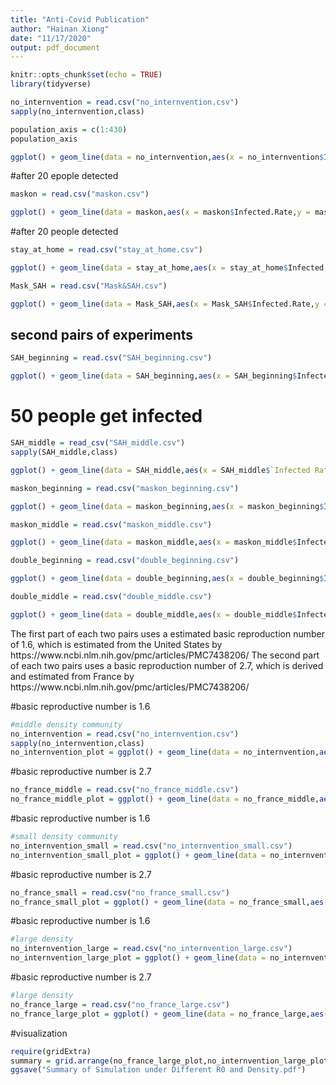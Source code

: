 ```yaml
---
title: "Anti-Covid Publication"
author: "Hainan Xiong"
date: "11/17/2020"
output: pdf_document
---
```


```r
knitr::opts_chunk$set(echo = TRUE)
library(tidyverse)
```

```r
no_internvention = read.csv("no_internvention.csv")
sapply(no_internvention,class)
```
```r
population_axis = c(1:430)
population_axis
```

```r
ggplot() + geom_line(data = no_internvention,aes(x = no_internvention$Infected.Rate,y = no_internvention$Infected,color = "infected")) + geom_line(data = no_internvention,aes(x = no_internvention$Recovered.Rate,y = no_internvention$Recovered,color = "recovered"))+geom_line(data = no_internvention,aes(x = no_internvention$Death.Rate,y = no_internvention$Death.Toll,color = "toll"))+scale_color_manual(name = "time",values = c("infected" = "LIGHTPINK ","recovered" = "skyblue","toll" = "BLACK")) + theme_bw() + labs(x = "Time Elapse",y = "Population")+ ylim(0,645) #+ xlim(0,640000) + ggtitle("No Internvention")
```
#after 20 epople detected
```r
maskon = read.csv("maskon.csv")
```
```r
ggplot() + geom_line(data = maskon,aes(x = maskon$Infected.Rate,y = maskon$Infected,color = "infected")) + geom_line(data = maskon,aes(x = maskon$Recovered.Rate,y = maskon$Recovered,color = "recovered"))+geom_line(data = maskon,aes(x = maskon$Death.Rate,y = maskon$Death.Toll,color = "toll"))+scale_color_manual(name = "time",values = c("infected" = "LIGHTPINK ","recovered" = "skyblue","toll" = "BLACK")) + theme_bw() + labs(x = "Time Elapse",y = "Population")+ ylim(0,430) + xlim(0,640000)+ggtitle("Put on mask after 20 cases detected")
```
#after 20 people detected
```r
stay_at_home = read.csv("stay_at_home.csv")

```

```r
ggplot() + geom_line(data = stay_at_home,aes(x = stay_at_home$Infected.Rate,y = stay_at_home$Infected,color = "infected")) + geom_line(data = stay_at_home,aes(x = stay_at_home$Recovered.Rate,y = stay_at_home$Recovered,color = "recovered"))+geom_line(data = stay_at_home,aes(x = stay_at_home$Death.Rate,y = stay_at_home$Death.Toll,color = "toll"))+scale_color_manual(name = "time",values = c("infected" = "LIGHTPINK ","recovered" = "skyblue","toll" = "BLACK")) + theme_bw() + labs(x = "Time Elapse",y = "Population")+ ylim(0,430) + xlim(0,640000)+ggtitle("Stay-at-home order after 20 cases detected")
```

```r
Mask_SAH = read.csv("Mask&SAH.csv")
```
```r
ggplot() + geom_line(data = Mask_SAH,aes(x = Mask_SAH$Infected.Rate,y = Mask_SAH$Infected,color = "infected")) + geom_line(data = Mask_SAH,aes(x = Mask_SAH$Recovered.Rate,y = Mask_SAH$Recovered,color = "recovered"))+geom_line(data = Mask_SAH,aes(x = Mask_SAH$Death.Rate,y = Mask_SAH$Death.Toll,color = "toll"))+scale_color_manual(name = "time",values = c("infected" = "LIGHTPINK ","recovered" = "skyblue","toll" = "BLACK")) + theme_bw() + labs(x = "Time Elapse",y = "Population")+ ylim(0,430) + xlim(0,640000) + ggtitle("Stay-at-home and mask \n in effective after 20 cases detected")
```
## second pairs of experiments
```r
SAH_beginning = read.csv("SAH_beginning.csv")
```

```r
ggplot() + geom_line(data = SAH_beginning,aes(x = SAH_beginning$Infected.Rate,y = SAH_beginning$Infected,color = "infected")) + geom_line(data = SAH_beginning,aes(x = SAH_beginning$Recovered.Rate,y = SAH_beginning$Recovered,color = "recovered"))+geom_line(data = SAH_beginning,aes(x = SAH_beginning$Death.Rate,y = SAH_beginning$Death.Toll,color = "toll"))+scale_color_manual(name = "time",values = c("infected" = "LIGHTPINK ","recovered" = "skyblue","toll" = "BLACK")) + theme_bw() + labs(x = "Time Elapse",y = "Population")+ ylim(0,430) + xlim(0,640000) + ggtitle("Stay-at-home at the beginning of the pandemic")
```
# 50 people get infected
```r
SAH_middle = read_csv("SAH_middle.csv")
sapply(SAH_middle,class)
```
```r
ggplot() + geom_line(data = SAH_middle,aes(x = SAH_middle$`Infected Rate`,y = SAH_middle$Infected,color = "infected")) + geom_line(data = SAH_middle,aes(x = SAH_middle$`Recovered Rate`,y = SAH_middle$Recovered,color = "recovered"))+geom_line(data = SAH_middle,aes(x = SAH_middle$`Recovered Rate`,y = SAH_middle$`Death Rate`,color = "toll"))+scale_color_manual(name = "time",values = c("infected" = "LIGHTPINK ","recovered" = "skyblue","toll" = "BLACK")) + theme_bw() + labs(x = "Time Elapse",y = "Population")+ ylim(0,430) + xlim(0,640000)+ggtitle("Stay-at-home during the middle of pandemic")
```
 
```r
maskon_beginning = read.csv("maskon_beginning.csv")
```
```r
ggplot() + geom_line(data = maskon_beginning,aes(x = maskon_beginning$Infected.Rate,y = maskon_beginning$Infected,color = "infected")) + geom_line(data = maskon_beginning,aes(x = maskon_beginning$Recovered.Rate,y = maskon_beginning$Recovered,color = "recovered"))+geom_line(data = maskon_beginning,aes(x = maskon_beginning$Death.Rate,y = maskon_beginning$Death.Toll,color = "toll"))+scale_color_manual(name = "time",values = c("infected" = "LIGHTPINK ","recovered" = "skyblue","toll" = "BLACK")) + theme_bw() + labs(x = "Time Elapse",y = "Population")+ ylim(0,430) + xlim(0,640000) + ggtitle("mask at the beginning of the pandemic")
```
```r
maskon_middle = read.csv("maskon_middle.csv")
```
```r
ggplot() + geom_line(data = maskon_middle,aes(x = maskon_middle$Infected.Rate,y = maskon_middle$Infected,color = "infected")) + geom_line(data = maskon_middle,aes(x = maskon_middle$Recovered.Rate,y = maskon_middle$Recovered,color = "recovered"))+geom_line(data = maskon_middle,aes(x = maskon_middle$Death.Rate,y = maskon_middle$Death.Toll,color = "toll"))+scale_color_manual(name = "time",values = c("infected" = "LIGHTPINK ","recovered" = "skyblue","toll" = "BLACK")) + theme_bw() + labs(x = "Time Elapse",y = "Population")+ ylim(0,430) + xlim(0,640000)+ggtitle("mask in the middle of the pandemic")
```
```r
double_beginning = read.csv("double_beginning.csv")
```
```r
ggplot() + geom_line(data = double_beginning,aes(x = double_beginning$Infected.Rate,y = double_beginning$Infected,color = "infected")) + geom_line(data = double_beginning,aes(x = double_beginning$Recovered.Rate,y = double_beginning$Recovered,color = "recovered"))+geom_line(data = double_beginning,aes(x = double_beginning$Death.Rate,y = double_beginning$Death.Toll,color = "toll"))+scale_color_manual(name = "time",values = c("infected" = "LIGHTPINK ","recovered" = "skyblue","toll" = "BLACK")) + theme_bw() + labs(x = "Time Elapse",y = "Population")+ ylim(0,430) + xlim(0,640000) + ggtitle("SAH and mask at the beginning of the pandemic")
```

```r
double_middle = read.csv("double_middle.csv")
```

```r
ggplot() + geom_line(data = double_middle,aes(x = double_middle$Infected.Rate,y = double_middle$Infected,color = "infected")) + geom_line(data = double_middle,aes(x = double_middle$Recovered.Rate,y = double_middle$Recovered,color = "recovered"))+geom_line(data = double_middle,aes(x = double_middle$Death.Rate,y = double_middle$Death.Toll,color = "toll"))+scale_color_manual(name = "time",values = c("infected" = "LIGHTPINK ","recovered" = "skyblue","toll" = "BLACK")) + theme_bw() + labs(x = "Time Elapse",y = "Population")+ ylim(0,430) + xlim(0,640000) + ggtitle("SAH and mask in the middle of the pandemic")
```













The first part of each two pairs uses a estimated basic reproduction number of 1.6, which is estimated from the United States by https://www.ncbi.nlm.nih.gov/pmc/articles/PMC7438206/
The second part of each two pairs uses a basic reproduction number of 2.7, which is derived and estimated from France by https://www.ncbi.nlm.nih.gov/pmc/articles/PMC7438206/

#basic reproductive number is 1.6
```r
#middle density community
no_internvention = read.csv("no_internvention.csv")
sapply(no_internvention,class)
no_internvention_plot = ggplot() + geom_line(data = no_internvention,aes(x = no_internvention$Infected.Rate,y = no_internvention$Infected,color = "infected")) + geom_line(data = no_internvention,aes(x = no_internvention$Recovered.Rate,y = no_internvention$Recovered,color = "recovered"))+geom_line(data = no_internvention,aes(x = no_internvention$Death.Rate,y = no_internvention$Death.Toll,color = "toll"))+scale_color_manual(name = "time",values = c("infected" = "LIGHTPINK ","recovered" = "skyblue","toll" = "BLACK")) + theme_bw() + labs(x = "Time Elapse",y = "Population")+ ylim(0,645) + xlim(0,1500000) + ggtitle("middle density R0 = 1.6")
```
#basic reproductive number is 2.7
```r
no_france_middle = read.csv("no_france_middle.csv")
no_france_middle_plot = ggplot() + geom_line(data = no_france_middle,aes(x = no_france_middle$Infected.Rate,y = no_france_middle$Infected,color = "infected")) + geom_line(data = no_france_middle,aes(x = no_france_middle$Recovered.Rate,y = no_france_middle$Recovered,color = "recovered"))+geom_line(data = no_france_middle,aes(x = no_france_middle$Death.Rate,y = no_france_middle$Death.Toll,color = "toll"))+scale_color_manual(name = "time",values = c("infected" = "LIGHTPINK ","recovered" = "skyblue","toll" = "BLACK")) + theme_bw() + labs(x = "Time Elapse",y = "Population") +ylim(0,645) + xlim(0,1500000) + ggtitle("middle density R0 = 2.7")
```
#basic reproductive number is 1.6 
```r
#small density community
no_internvention_small = read.csv("no_internvention_small.csv")
no_internvention_small_plot = ggplot() + geom_line(data = no_internvention_small,aes(x = no_internvention_small$Infected.Rate,y = no_internvention_small$Infected,color = "infected")) + geom_line(data = no_internvention_small,aes(x = no_internvention_small$Recovered.Rate,y = no_internvention_small$Recovered,color = "recovered"))+geom_line(data = no_internvention_small,aes(x = no_internvention_small$Death.Rate,y = no_internvention_small$Death.Toll,color = "toll"))+scale_color_manual(name = "time",values = c("infected" = "LIGHTPINK ","recovered" = "skyblue","toll" = "BLACK")) + theme_bw() + labs(x = "Time Elapse",y = "Population") +ylim(0,645) + xlim(0,1500000)+ ggtitle("small density R0 = 1.6")
```

#basic reproductive number is 2.7
```r
no_france_small = read.csv("no_france_small.csv")
no_france_small_plot = ggplot() + geom_line(data = no_france_small,aes(x = no_france_small$Infected.Rate,y = no_france_small$Infected,color = "infected")) + geom_line(data = no_france_small,aes(x = no_france_small$Recovered.Rate,y = no_france_small$Recovered,color = "recovered"))+geom_line(data = no_france_small,aes(x = no_france_small$Death.Rate,y = no_france_small$Death.Toll,color = "toll"))+scale_color_manual(name = "time",values = c("infected" = "LIGHTPINK ","recovered" = "skyblue","toll" = "BLACK")) + theme_bw() + labs(x = "Time Elapse",y = "Population") +ylim(0,645) + xlim(0,1500000)+ ggtitle("small density R0 = 2.7")
```

#basic reproductive number is 1.6

```r
#large density
no_internvention_large = read.csv("no_internvention_large.csv")
no_internvention_large_plot = ggplot() + geom_line(data = no_internvention_large,aes(x = no_internvention_large$Infected.Rate,y = no_internvention_large$Infected,color = "infected")) + geom_line(data = no_internvention_large,aes(x = no_internvention_large$Recovered.Rate,y = no_internvention_large$Recovered,color = "recovered"))+geom_line(data = no_internvention_large,aes(x = no_internvention_large$Death.Rate,y = no_internvention_large$Death.Toll,color = "toll"))+scale_color_manual(name = "time",values = c("infected" = "LIGHTPINK ","recovered" = "skyblue","toll" = "BLACK")) + theme_bw() + labs(x = "Time Elapse",y = "Population") +ylim(0,645) + xlim(0,1500000)+ ggtitle("large density R0 = 1,6")
```
#basic reproductive number is 2.7
```r
#large density
no_france_large = read.csv("no_france_large.csv")
no_france_large_plot = ggplot() + geom_line(data = no_france_large,aes(x = no_france_large$Infected.Rate,y = no_france_large$Infected,color = "infected")) + geom_line(data = no_france_large,aes(x = no_france_large$Recovered.Rate,y = no_france_large$Recovered,color = "recovered"))+geom_line(data = no_france_large,aes(x = no_france_large$Death.Rate,y = no_france_large$Death.Toll,color = "toll"))+scale_color_manual(name = "time",values = c("infected" = "LIGHTPINK ","recovered" = "skyblue","toll" = "BLACK")) + theme_bw() + labs(x = "Time Elapse",y = "Population") +ylim(0,645) + xlim(0,1500000)+ ggtitle("large density R0 = 2.7")
```
#visualization
```r
require(gridExtra)
summary = grid.arrange(no_france_large_plot,no_internvention_large_plot,no_france_middle_plot,no_internvention_plot,no_france_small_plot,no_internvention_small_plot,nrow = 3,top = "Transmission without Internvention Under Different R0 and Population Density")
ggsave("Summary of Simulation under Different R0 and Density.pdf")
```


